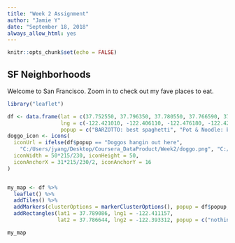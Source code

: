 ---
title: "Week 2 Assignment"
author: "Jamie Y"
date: "September 18, 2018"
always_allow_html: yes
---

```{r setup, include=FALSE}
knitr::opts_chunk$set(echo = FALSE)
```

## SF Neighborhoods

Welcome to San Francisco. Zoom in to check out my fave places to eat.

```{r}
library("leaflet")

df <- data.frame(lat = c(37.752550, 37.796350, 37.780550, 37.766590, 37.768327),
                 lng = c(-122.421010, -122.406110, -122.476180, -122.421480, -122.480992),
                 popup = c("BARZOTTO: best spaghetti", "Pot & Noodle: best Chinese noodle soup", "HoDaLa: best Taiwanese vibes", "Sizzling Pot King: best MaLa dry pot, one order can feed a family of 6", "Doggos hangin out here"))
doggo_icon <- icons(
  iconUrl = ifelse(df$popup == "Doggos hangin out here",
    "C:/Users/jyang/Desktop/Coursera_DataProduct/Week2/doggo.png", "C:/Users/jyang/Desktop/Coursera_DataProduct/Week2/yum.png"),
  iconWidth = 50*215/230, iconHeight = 50,
  iconAnchorX = 31*215/230/2, iconAnchorY = 16
)


my_map <- df %>%
  leaflet() %>% 
  addTiles() %>%
  addMarkers(clusterOptions = markerClusterOptions(), popup = df$popup, icon = doggo_icon) %>%
  addRectangles(lat1 = 37.789086, lng1 = -122.411157, 
                lat2 = 37.786644, lng2 = -122.393312, popup = c("nothing is open here on the weekends"))

my_map
```

